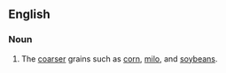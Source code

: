==English==

===Noun===
{{infl|noun|heaging=[[feed]] [[grains]]}}

# The [[coarser]] grains such as [[corn]], [[milo]], and [[soybeans]].